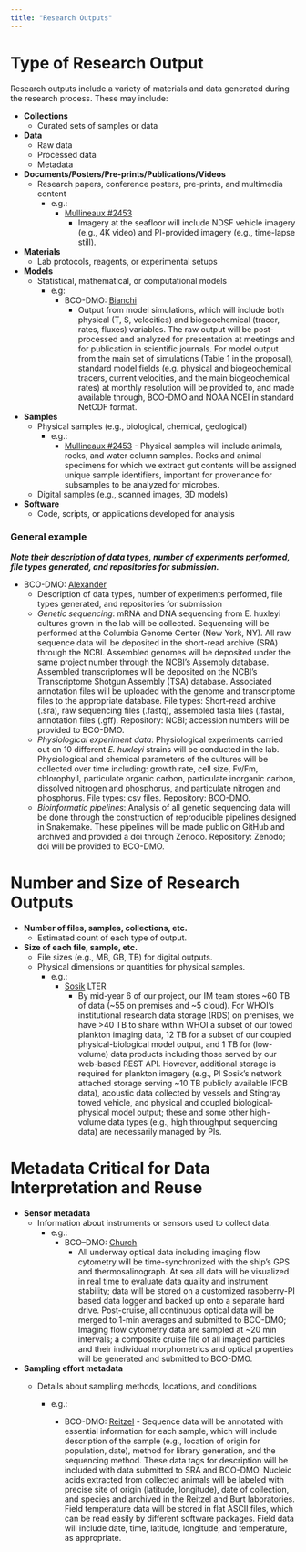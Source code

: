 ```yaml
---
title: "Research Outputs"
---
```


# Type of Research Output

Research outputs include a variety of materials and data generated during the research process. These may include:

-   **Collections**
    -   Curated sets of samples or data
-   **Data**
    -   Raw data
    -   Processed data
    -   Metadata
-   **Documents/Posters/Pre-prints/Publications/Videos**
    -   Research papers, conference posters, pre-prints, and multimedia content
        -   e.g.:
            -   [Mullineaux #2453](https://drive.google.com/file/d/1-N-bHKeJbC1QTouZVT5Ae2MMSAG9CEYA/view?usp=share_link)
                -   Imagery at the seafloor will include NDSF vehicle imagery (e.g., 4K video) and PI-provided imagery (e.g., time-lapse still).
-   **Materials**
    -   Lab protocols, reagents, or experimental setups
-   **Models**
    -   Statistical, mathematical, or computational models
        -   e.g:
            -   BCO-DMO: [Bianchi](https://drive.google.com/file/d/1pR_HCs9ayvXZXwkAENdRYJ9utfwax6-B/view?usp=share_link)
                -   Output from model simulations, which will include both physical (T, S, velocities) and biogeochemical (tracer, rates, fluxes) variables. The raw output will be post-processed and analyzed for presentation at meetings and for publication in scientific journals. For model output from the main set of simulations (Table 1 in the proposal), standard model fields (e.g. physical and biogeochemical tracers, current velocities, and the main biogeochemical rates) at monthly resolution will be provided to, and made available through, BCO-DMO and NOAA NCEI in standard NetCDF format.
-   **Samples**
    -   Physical samples (e.g., biological, chemical, geological)
        -   e.g.:
            -   [Mullineaux #2453](https://drive.google.com/file/d/1-N-bHKeJbC1QTouZVT5Ae2MMSAG9CEYA/view?usp=share_link) - Physical samples will include animals, rocks, and water column samples. Rocks and animal specimens for which we extract gut contents will be assigned unique sample identifiers, important for provenance for subsamples to be analyzed for microbes.
    -   Digital samples (e.g., scanned images, 3D models)
-   **Software**
    -   Code, scripts, or applications developed for analysis

::: callout-tip
### General example

***Note their description of data types, number of experiments performed, file types generated, and repositories for submission.***

-   BCO-DMO: [Alexander](https://drive.google.com/file/d/1xdAynJgxfdbvASA60xuP4oKib8gxm5Nv/view?usp=share_link)
    -   Description of data types, number of experiments performed, file types generated, and repositories for submission
    -   *Genetic sequencing*: mRNA and DNA sequencing from E. huxleyi cultures grown in the lab will be collected. Sequencing will be performed at the Columbia Genome Center (New York, NY). All raw sequence data will be deposited in the short-read archive (SRA) through the NCBI. Assembled genomes will be deposited under the same project number through the NCBI's Assembly database. Assembled transcriptomes will be deposited on the NCBI's Transcriptome Shotgun Assembly (TSA) database. Associated annotation files will be uploaded with the genome and transcriptome files to the appropriate database. File types: Short-read archive (.sra), raw sequencing files (.fastq), assembled fasta files (.fasta), annotation files (.gff). Repository: NCBI; accession numbers will be provided to BCO-DMO.
    -   *Physiological experiment data*: Physiological experiments carried out on 10 different *E. huxleyi* strains will be conducted in the lab. Physiological and chemical parameters of the cultures will be collected over time including: growth rate, cell size, Fv/Fm, chlorophyll, particulate organic carbon, particulate inorganic carbon, dissolved nitrogen and phosphorus, and particulate nitrogen and phosphorus. File types: csv files. Repository: BCO-DMO.
    -   *Bioinformatic pipelines*: Analysis of all genetic sequencing data will be done through the construction of reproducible pipelines designed in Snakemake. These pipelines will be made public on GitHub and archived and provided a doi through Zenodo. Repository: Zenodo; doi will be provided to BCO-DMO.
:::

# Number and Size of Research Outputs

-   **Number of files, samples, collections, etc.**
    -   Estimated count of each type of output.
-   **Size of each file, sample, etc.**
    -   File sizes (e.g., MB, GB, TB) for digital outputs.
    -   Physical dimensions or quantities for physical samples.
        -   e.g.:
            -   [Sosik](https://drive.google.com/file/d/1-kTwz8I46snB0tfNk4U8bk8suVjF8xjG/view?usp=drive_link) LTER
                -   By mid-year 6 of our project, our IM team stores \~60 TB of data (\~55 on premises and \~5 cloud). For WHOI’s institutional research data storage (RDS) on premises, we have \>40 TB to share within WHOI a subset of our towed plankton imaging data, 12 TB for a subset of our coupled physical-biological model output, and 1 TB for (low-volume) data products including those served by our web-based REST API. However, additional storage is required for plankton imagery (e.g., PI Sosik’s network attached storage serving \~10 TB publicly available IFCB data), acoustic data collected by vessels and Stingray towed vehicle, and physical and coupled biological-physical model output; these and some other high-volume data types (e.g., high throughput sequencing data) are necessarily managed by PIs.

# Metadata Critical for Data Interpretation and Reuse

-   **Sensor metadata**
    -   Information about instruments or sensors used to collect data.
        -   e.g.:
            -   BCO–DMO: [Church](https://drive.google.com/file/d/1lFfmFJ0FRqvj4HQU6FX-QFne-2XYPQ6y/view?usp=share_link)
                -   All underway optical data including imaging flow cytometry will be time-synchronized with the ship’s GPS and thermosalinograph. At sea all data will be visualized in real time to evaluate data quality and instrument stability; data will be stored on a customized raspberry-PI based data logger and backed up onto a separate hard drive. Post-cruise, all continuous optical data will be merged to 1-min averages and submitted to BCO-DMO; Imaging flow cytometry data are sampled at \~20 min intervals; a composite cruise file of all imaged particles and their individual morphometrics and optical properties will be generated and submitted to BCO-DMO.
-   **Sampling effort metadata**
    -   Details about sampling methods, locations, and conditions

        -   e.g.:

            -   BCO-DMO: [Reitzel](https://drive.google.com/file/d/19I3y-pgxbPr-T7yITp5LMhfS7gT4TqOm/view?usp=share_link) - Sequence data will be annotated with essential information for each sample, which will include description of the sample (e.g., location of origin for population, date), method for library generation, and the sequencing method. These data tags for description will be included with data submitted to SRA and BCO-DMO. Nucleic acids extracted from collected animals will be labeled with precise site of origin (latitude, longitude), date of collection, and species and archived in the Reitzel and Burt laboratories. Field temperature data will be stored in flat ASCII files, which can be read easily by different software packages. Field data will include date, time, latitude, longitude, and temperature, as appropriate.
